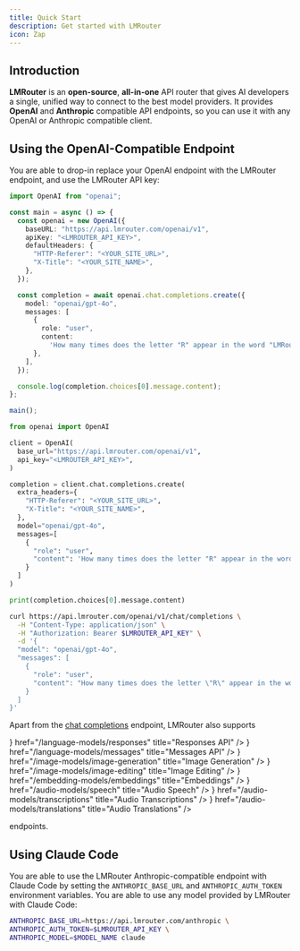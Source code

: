 ```yaml
---
title: Quick Start
description: Get started with LMRouter
icon: Zap
---
```



## Introduction

**LMRouter** is an **open-source**, **all-in-one** API router that gives AI developers a single, unified way to connect to the best model providers. It provides **OpenAI** and **Anthropic** compatible API endpoints, so you can use it with any OpenAI or Anthropic compatible client.

## Using the OpenAI-Compatible Endpoint

You are able to drop-in replace your OpenAI endpoint with the LMRouter endpoint, and use the LMRouter API key:

```typescript tab="TypeScript"
import OpenAI from "openai";

const main = async () => {
  const openai = new OpenAI({
    baseURL: "https://api.lmrouter.com/openai/v1",
    apiKey: "<LMROUTER_API_KEY>",
    defaultHeaders: {
      "HTTP-Referer": "<YOUR_SITE_URL>",
      "X-Title": "<YOUR_SITE_NAME>",
    },
  });

  const completion = await openai.chat.completions.create({
    model: "openai/gpt-4o",
    messages: [
      {
        role: "user",
        content:
          'How many times does the letter "R" appear in the word "LMRouter"?',
      },
    ],
  });

  console.log(completion.choices[0].message.content);
};

main();
```

```python tab="Python"
from openai import OpenAI

client = OpenAI(
  base_url="https://api.lmrouter.com/openai/v1",
  api_key="<LMROUTER_API_KEY>",
)

completion = client.chat.completions.create(
  extra_headers={
    "HTTP-Referer": "<YOUR_SITE_URL>",
    "X-Title": "<YOUR_SITE_NAME>",
  },
  model="openai/gpt-4o",
  messages=[
    {
      "role": "user",
      "content": 'How many times does the letter "R" appear in the word "LMRouter"?'
    }
  ]
)

print(completion.choices[0].message.content)
```

```bash tab="Bash"
curl https://api.lmrouter.com/openai/v1/chat/completions \
  -H "Content-Type: application/json" \
  -H "Authorization: Bearer $LMROUTER_API_KEY" \
  -d '{
  "model": "openai/gpt-4o",
  "messages": [
    {
      "role": "user",
      "content": "How many times does the letter \"R\" appear in the word \"LMRouter\"?"
    }
  ]
}'
```

Apart from the [chat completions](/language-models/chat-completions) endpoint, LMRouter also supports

<Cards>
  <Card icon={<Reply />} href="/language-models/responses" title="Responses API" />
  <Card icon={<Mail />} href="/language-models/messages" title="Messages API" />
  <Card icon={<Palette />} href="/image-models/image-generation" title="Image Generation" />
  <Card icon={<PenLine />} href="/image-models/image-editing" title="Image Editing" />
  <Card icon={<Layers />} href="/embedding-models/embeddings" title="Embeddings" />
  <Card icon={<Mic />} href="/audio-models/speech" title="Audio Speech" />
  <Card icon={<FileAudio />} href="/audio-models/transcriptions" title="Audio Transcriptions" />
  <Card icon={<Languages />} href="/audio-models/translations" title="Audio Translations" />
</Cards>

endpoints.

## Using Claude Code

You are able to use the LMRouter Anthropic-compatible endpoint with Claude Code by setting the `ANTHROPIC_BASE_URL` and `ANTHROPIC_AUTH_TOKEN` environment variables. You are able to use any model provided by LMRouter with Claude Code:

```bash tab="Bash"
ANTHROPIC_BASE_URL=https://api.lmrouter.com/anthropic \
ANTHROPIC_AUTH_TOKEN=$LMROUTER_API_KEY \
ANTHROPIC_MODEL=$MODEL_NAME claude
```
